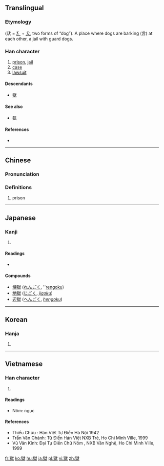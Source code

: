 {{also|狱}}
==Translingual==

===Etymology===
{{Han compound|㹜|t1=two dogs|言|t2=words|ls=ic}} (㹜 = [[犭]] + [[犬]], two forms of “dog”). A place where dogs are barking (言) at each other, a jail with guard dogs.

===Han character===
{{Han char|rn=94|rad=犬|as=10|sn=13|four=4323<sub>4</sub>|canj=大竹卜口大 (KHYRK)|ids=⿲犭言犬}}

# [[prison]], [[jail]]
# [[case]]
# [[lawsuit]]

====Descendants====
* [[狱]]

====See also====
* [[狺]] <!-- single dog growling -->

====References====
* {{Han ref|kx=0717.030|dkj=20603|dj=1128.220|hdz=21365.160|uh=7344|ud=29508|bh=BABB|bd=47803}}

----

==Chinese==
{{zh-forms|s=狱}}

===Pronunciation===
{{zh-pron
|m=yù
|c=juk6
|h=pfs=ngiu̍k
|md=
|mn=
|w=
|mc=y
|oc=y
|cat=n
}}

===Definitions===
{{zh-hanzi}}

# prison

----

==Japanese==

===Kanji===
{{ja-kanji|grade=c|rs=犬10}}

# {{defn|lang=ja|sort=犬10}}

====Readings====
* {{ja-readings|goon=[[ごく]] (goku)|kanon=[[ぎょく]] (gyoku) {{non-joyo-reading}}|kun=[[ひとや]] (hitoya)}}

====Compounds====
* [[煉獄]] ([[れんごく]], ''[[rengoku]])
* [[地獄]] ([[じごく]], ''[[jigoku]]'')
* [[辺獄]] ([[へんごく]], ''[[hengoku]]'')

----

==Korean==

===Hanja===
{{ko-hanja|hangeul=옥|eumhun=|rv=ok|mr=ok|y=ok}}

# {{defn|lang=ko|sort=犬10}}

----

==Vietnamese==

===Han character===
{{vi-hantu|ngục|rs=犬10}}

# {{defn|lang=vi|sort=犬10}}

====Readings====
* Nôm: ngục

====References====
* Thiều Chửu : Hán Việt Tự Điển  Hà Nội 1942
* Trần Văn Chánh: Từ Điển Hán Việt NXB Trẻ, Ho Chi Minh Ville, 1999
* Vũ Văn Kính: Đại Tự Điển Chữ Nôm , NXB Văn Nghệ, Ho Chi Minh Ville, 1999

[[fr:獄]]
[[ko:獄]]
[[hu:獄]]
[[ja:獄]]
[[pl:獄]]
[[vi:獄]]
[[zh:獄]]